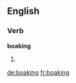 ==English==

===Verb===
'''boaking'''

# {{Scotland}} {{present participle of|boak}}

[[de:boaking]]
[[fr:boaking]]